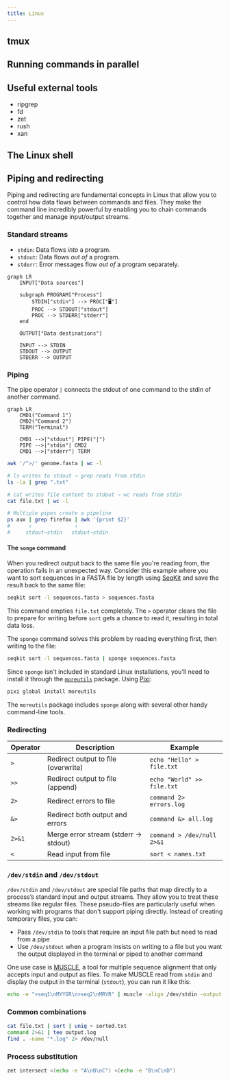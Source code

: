 ```yaml
---
title: Linux
---
```


## tmux

## Running commands in parallel

## Useful external tools

- ripgrep
- fd
- zet
- rush
- xan

## The Linux shell

## Piping and redirecting

Piping and redirecting are fundamental concepts in Linux that allow you to control how data flows between commands and files. They make the command line incredibly powerful by enabling you to chain commands together and manage input/output streams.

### Standard streams

- `stdin`: Data flows *into* a program.
- `stdout`: Data flows *out of* a program.
- `stderr`: Error messages flow *out of* a program separately.

```mermaid
graph LR
    INPUT["Data sources"]
    
    subgraph PROGRAM["Process"]
        STDIN["stdin"] --> PROC["🖥️"] 
        PROC --> STDOUT["stdout"]
        PROC --> STDERR["stderr"]
    end
    
    OUTPUT["Data destinations"]
    
    INPUT --> STDIN
    STDOUT --> OUTPUT
    STDERR --> OUTPUT
```


### Piping

The pipe operator `|` connects the stdout of one command to the stdin of another command.

```mermaid
graph LR
    CMD1("Command 1")
    CMD2("Command 2")
    TERM("Terminal")
    
    CMD1 -->|"stdout"| PIPE("|")
    PIPE -->|"stdin"| CMD2
    CMD1 -->|"stderr"| TERM
```

```sh "|" title="Counting entries in a FASTA file"
awk '/^>/' genome.fasta | wc -l
```

```sh "|"
# ls writes to stdout → grep reads from stdin
ls -la | grep ".txt"

# cat writes file content to stdout → wc reads from stdin
cat file.txt | wc -l

# Multiple pipes create a pipeline
ps aux | grep firefox | awk '{print $2}'
#      ↑              ↑
#     stdout→stdin   stdout→stdin
```

#### The `songe` command

When you redirect output back to the same file you're reading from, the operation fails in an unexpected way. Consider this example where you want to sort sequences in a FASTA file by length using [SeqKit](https://bioinf.shenwei.me/seqkit) and save the result back to the same file:

```sh
seqkit sort -l sequences.fasta > sequences.fasta
```

This command empties `file.txt` completely. The `>` operator clears the file to prepare for writing before `sort` gets a chance to read it, resulting in total data loss.

The `sponge` command solves this problem by reading everything first, then writing to the file:

```sh
seqkit sort -l sequences.fasta | sponge sequences.fasta
```

Since `sponge` isn't included in standard Linux installations, you'll need to install it through the [`moreutils`](https://joeyh.name/code/moreutils/) package. Using [Pixi](../pixi/):

```sh
pixi global install moreutils
```

The `moreutils` package includes `sponge` along with several other handy command-line tools.

### Redirecting

| Operator | Description | Example |
|----------|-------------|---------|
| `>` | Redirect output to file (overwrite) | `echo "Hello" > file.txt` |
| `>>` | Redirect output to file (append) | `echo "World" >> file.txt` |
| `2>` | Redirect errors to file | `command 2> errors.log` |
| `&>` | Redirect both output and errors | `command &> all.log` |
| `2>&1` | Merge error stream (stderr → stdout) | `command > /dev/null 2>&1` |
| `<` | Read input from file | `sort < names.txt` |

### `/dev/stdin` and `/dev/stdout`

`/dev/stdin` and `/dev/stdout` are special file paths that map directly to a process’s standard input and output streams. They allow you to treat these streams like regular files. These pseudo-files are particularly useful when working with programs that don't support piping directly. Instead of creating temporary files, you can:
- Pass `/dev/stdin` to tools that require an input file path but need to read from a pipe
- Use `/dev/stdout` when a program insists on writing to a file but you want the output displayed in the terminal or piped to another command

One use case is [MUSCLE](https://github.com/rcedgar/muscle/), a tool for multiple sequence alignment that only accepts input and output as files. To make MUSCLE read from `stdin` and display the output in the terminal (`stdout`), you can run it like this:

```sh "/dev/stdin" "/dev/stdout"
echo -e ">seq1\nMYYGR\n>seq2\nMRYR" | muscle -align /dev/stdin -output /dev/stdout
```

### Common combinations

```sh "|" ">" "2>" "2>&1"
cat file.txt | sort | uniq > sorted.txt
command 2>&1 | tee output.log
find . -name "*.log" 2> /dev/null
```

### Process substitution

```sh /\<\x28[^\x29]*\x29/
zet intersect <(echo -e "A\nB\nC") <(echo -e "B\nC\nD")
```
